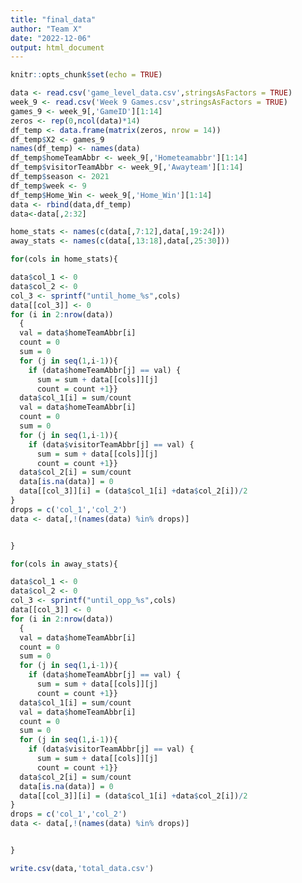 ```yaml
---
title: "final_data"
author: "Team X"
date: "2022-12-06"
output: html_document
---
```


```r
knitr::opts_chunk$set(echo = TRUE)
```


```r
data <- read.csv('game_level_data.csv',stringsAsFactors = TRUE)
week_9 <- read.csv('Week 9 Games.csv',stringsAsFactors = TRUE)
games_9 <- week_9[,'GameID'][1:14]
zeros <- rep(0,ncol(data)*14)
df_temp <- data.frame(matrix(zeros, nrow = 14))
df_temp$X2 <- games_9
names(df_temp) <- names(data)
df_temp$homeTeamAbbr <- week_9[,'Hometeamabbr'][1:14]
df_temp$visitorTeamAbbr <- week_9[,'Awayteam'][1:14]
df_temp$season <- 2021
df_temp$week <- 9
df_temp$Home_Win <- week_9[,'Home_Win'][1:14]
data <- rbind(data,df_temp)
data<-data[,2:32]

```

```r

home_stats <- names(c(data[,7:12],data[,19:24]))
away_stats <- names(c(data[,13:18],data[,25:30]))

```



```r


for(cols in home_stats){

data$col_1 <- 0
data$col_2 <- 0
col_3 <- sprintf("until_home_%s",cols)
data[[col_3]] <- 0
for (i in 2:nrow(data))
  {
  val = data$homeTeamAbbr[i]
  count = 0
  sum = 0
  for (j in seq(1,i-1)){
    if (data$homeTeamAbbr[j] == val) {
      sum = sum + data[[cols]][j]
      count = count +1}}
  data$col_1[i] = sum/count
  val = data$homeTeamAbbr[i]
  count = 0
  sum = 0
  for (j in seq(1,i-1)){
    if (data$visitorTeamAbbr[j] == val) {
      sum = sum + data[[cols]][j]
      count = count +1}}
  data$col_2[i] = sum/count
  data[is.na(data)] = 0
  data[[col_3]][i] = (data$col_1[i] +data$col_2[i])/2
}
drops = c('col_1','col_2')
data <- data[,!(names(data) %in% drops)]


}
```


```r


for(cols in away_stats){

data$col_1 <- 0
data$col_2 <- 0
col_3 <- sprintf("until_opp_%s",cols)
data[[col_3]] <- 0
for (i in 2:nrow(data))
  {
  val = data$homeTeamAbbr[i]
  count = 0
  sum = 0
  for (j in seq(1,i-1)){
    if (data$homeTeamAbbr[j] == val) {
      sum = sum + data[[cols]][j]
      count = count +1}}
  data$col_1[i] = sum/count
  val = data$homeTeamAbbr[i]
  count = 0
  sum = 0
  for (j in seq(1,i-1)){
    if (data$visitorTeamAbbr[j] == val) {
      sum = sum + data[[cols]][j]
      count = count +1}}
  data$col_2[i] = sum/count
  data[is.na(data)] = 0
  data[[col_3]][i] = (data$col_1[i] +data$col_2[i])/2
}
drops = c('col_1','col_2')
data <- data[,!(names(data) %in% drops)]


}

write.csv(data,'total_data.csv')

```






